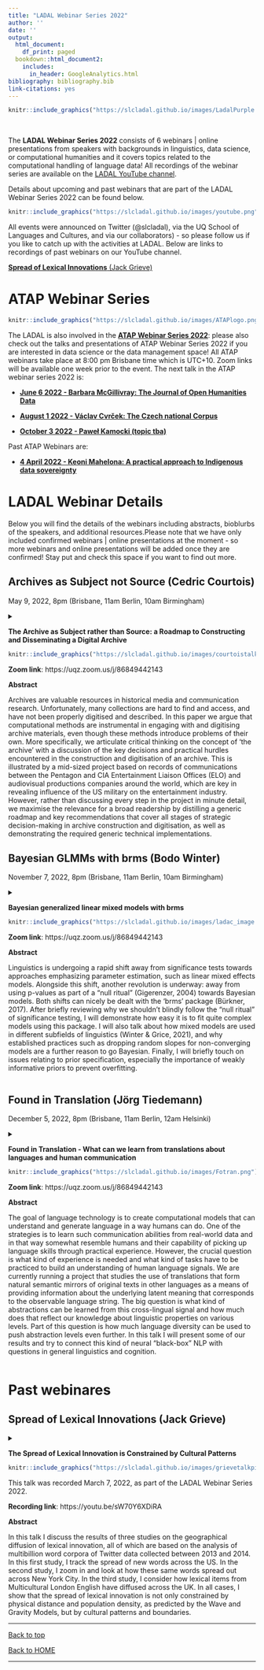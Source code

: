 ```yaml
---
title: "LADAL Webinar Series 2022"
author: ''
date: ''
output:
  html_document:
    df_print: paged
  bookdown::html_document2:
    includes:
      in_header: GoogleAnalytics.html
bibliography: bibliography.bib
link-citations: yes
---
```



```r
knitr::include_graphics("https://slcladal.github.io/images/LadalPurple.png")
```

<br> 

The **LADAL Webinar Series 2022** consists of 6 webinars | online presentations from speakers with backgrounds in linguistics, data science, or computational humanities and it covers topics related to the computational handling of language data! All recordings of the webinar series are available on the [LADAL YouTube channel](https://www.youtube.com/channel/UCrPUPT8UvOAxUnorC95-F4Q).

Details about upcoming and past webinars that are part of the LADAL Webinar Series 2022 can be found below.


```r
knitr::include_graphics("https://slcladal.github.io/images/youtube.png")
``` 


All events were announced on Twitter (\@slcladal), via the UQ School of Languages and Cultures, and via our collaborators) - so please follow us if you like to catch up with the activities at LADAL. Below are links to recordings of past webinars on our YouTube channel.

[**Spread of Lexical Innovations** (Jack Grieve)](https://youtu.be/sW70Y6XDiRA) 


# ATAP Webinar Series{-}

```r
knitr::include_graphics("https://slcladal.github.io/images/ATAPlogo.png")
```

The LADAL is also involved in the [**ATAP Webinar Series 2022**](https://www.atap.edu.au/events/): please also check out the talks and presentations of ATAP Webinar Series 2022 if you are interested in data science or the data management space! All ATAP webinars take place at 8:00 pm Brisbane time which is UTC+10. Zoom links will be available one week prior to the event. The next talk in the ATAP webinar series 2022 is:

* [**June 6 2022 - Barbara McGillivray: The Journal of Open Humanities Data**](https://www.atap.edu.au/events/)

* [**August 1 2022 - Václav Cvrček: The Czech national Corpus**](https://www.atap.edu.au/events/)

* [**October 3 2022 - Paweł Kamocki (topic tba)**](https://www.atap.edu.au/events/)

Past ATAP Webinars are:

* [**4 April 2022 - Keoni Mahelona: A practical approach to Indigenous data sovereignty**](https://www.atap.edu.au/events/)


# LADAL Webinar Details{-}

Below you will find the details of the webinars including abstracts, bioblurbs of the speakers, and additional resources.Please note that we have only included confirmed webinars | online presentations at the moment - so more webinars and online presentations will be added once they are confirmed! Stay put and check this space if you want to find out more.


## Archives as Subject not Source (Cedric Courtois){-}

May 9, 2022, 8pm (Brisbane, 11am Berlin, 10am Birmingham)

<details>
<summary>**The Archive as Subject rather than Source: a Roadmap to Constructing and Disseminating a Digital Archive**

```r
knitr::include_graphics("https://slcladal.github.io/images/courtoistalkpic.png")
``` 


**Zoom link**: https://uqz.zoom.us/j/86849442143

**Abstract**

Archives are valuable resources in historical media and communication research. Unfortunately, many collections are hard to find and access, and have not been properly digitised and described. In this paper we argue that computational methods are instrumental in engaging with and digitising archive materials, even though these methods introduce problems of their own. More specifically, we articulate critical thinking on the concept of ‘the archive’ with a discussion of the key decisions and practical hurdles encountered in the construction and digitisation of an archive. This is illustrated by a mid-sized project based on records of communications between the Pentagon and CIA Entertainment Liaison Offices (ELO) and audiovisual productions companies around the world, which are key in revealing influence of the US military on the entertainment industry. However, rather than discussing every step in the project in minute detail, we maximise the relevance for a broad readership by distilling a generic roadmap and key recommendations that cover all stages of strategic decision-making in archive construction and digitisation, as well as demonstrating the required generic technical implementations.
</summary>



```r
knitr::include_graphics("https://slcladal.github.io/images/CedricCourtois.jpg")
```

**About Cedric**

Cedric Courtois is a senior lecturer in the School of Communication and Arts in the Faculty of Humanities and Social Sciences at the University of Queensland. He is both an audience researcher and a methodologist. His research interests include algorithmic impact in digital culture and data science applications in (digital) media and communication research (including text mining and image processing).

<br><br><br>

</details>

## Bayesian GLMMs with brms (Bodo Winter){-}

November 7, 2022, 8pm (Brisbane, 11am Berlin, 10am Birmingham)

<details>

<summary>**Bayesian generalized linear mixed models with brms**

```r
knitr::include_graphics("https://slcladal.github.io/images/ladac_image.png")
```


**Zoom link**: https://uqz.zoom.us/j/86849442143

**Abstract**

Linguistics is undergoing a rapid shift away from significance tests towards approaches emphasizing parameter estimation, such as linear mixed effects models. Alongside this shift, another revolution is underway: away from using p-values as part of a “null ritual” (Gigerenzer, 2004) towards Bayesian models. Both shifts can nicely be dealt with the ‘brms’ package (Bürkner, 2017). After briefly reviewing why we shouldn’t blindly follow the “null ritual” of significance testing, I will demonstrate how easy it is to fit quite complex models using this package. I will also talk about how mixed models are used in different subfields of linguistics (Winter & Grice, 2021), and why established practices such as dropping random slopes for non-converging models are a further reason to go Bayesian. Finally, I will briefly touch on issues relating to prior specification, especially the importance of weakly informative priors to prevent overfitting.

</summary>

```r
knitr::include_graphics("https://slcladal.github.io/images/BodoWinter.jpg")
```

**About Bodo**

Bodo Winter is a Senior Lecturer at the Department of Linguistics at the University of Birmingham, a UKRI Future Leaders Fellow, a Fellow of the Institute for Interdisciplinary Data Science and AI, and Editor-in-Chief at the journal Language and Cognition. Dr. Winter has received his PhD in Cognitive and Information Sciences from the University of California, Merced. His research focuses on multimodality, sound symbolism, gesture, and metaphor.

</details>


## Found in Translation (Jörg Tiedemann) {-}

December 5, 2022, 8pm (Brisbane, 11am Berlin, 12am Helsinki)

<details>

<summary>**Found in Translation - What can we learn from translations about languages and human communication**

```r
knitr::include_graphics("https://slcladal.github.io/images/Fotran.png")
```


**Zoom link**: https://uqz.zoom.us/j/86849442143

**Abstract**

The goal of language technology is to create computational models that can understand and generate language in a way humans can do. One of the strategies is to learn such communication abilities from real-world data and in that way somewhat resemble humans and their capability of picking up language skills through practical experience. However, the crucial question is what kind of experience is needed and what kind of tasks have to be practiced to build an understanding of human language signals. We are currently running a
project that studies the use of translations that form natural semantic mirrors of original texts in other languages as a means of providing information about the underlying latent meaning that corresponds to the observable language string. The big question is
what kind of abstractions can be learned from this cross-lingual signal and how much does that reflect our knowledge about linguistic properties on various levels. Part of this question is how much language diversity can be used to push abstraction levels even
further. In this talk I will present some of our results and try to connect this kind of neural "black-box" NLP with questions in general linguistics and cognition.

</summary>

```r
knitr::include_graphics("https://slcladal.github.io/images/Tiedemann.jpg")
```

**About Jörg**

Jörg Tiedemann is professor of language technology at the Department
of Digital Humanities at the University of Helsinki. He received his
PhD in computational linguistics for work on bitext alignment and
machine translation from Uppsala University before moving to the
University of Groningen for 5 years of post-doctoral research on
question answering and information extraction. His main research
interests are connected with massively multilingual data sets and
data-driven natural language processing and he currently runs an
ERC-funded project on representation learning and natural language
understanding.

Website: https://blogs.helsinki.fi/tiedeman/

</details>

# Past webinares{-}



## Spread of Lexical Innovations (Jack Grieve){-}

<details>

<summary>**The Spread of Lexical Innovation is Constrained by Cultural Patterns**

```r
knitr::include_graphics("https://slcladal.github.io/images/grievetalkpic.png")
```

This talk was recorded March 7, 2022, as part of the LADAL  Webinar Series 2022.

**Recording link**: https://youtu.be/sW70Y6XDiRA

**Abstract**

In this talk I discuss the results of three studies on the geographical diffusion of lexical innovation, all of which are based on the analysis of multibillion word corpora of Twitter data collected between 2013 and 2014. In this first study, I track the spread of new words across the US. In the second study, I zoom in and look at how these same words spread out across New York City. In the third study, I consider how lexical items from Multicultural London English have diffused across the UK. In all cases, I show that the spread of lexical innovation is not only constrained by physical distance and population density, as predicted by the Wave and Gravity Models, but by cultural patterns and boundaries. 
</summary>

```r
knitr::include_graphics("https://slcladal.github.io/images/JackGrieve.jpg")
```

**About Jack**

Jack Grieve is Professor of Corpus Linguistics at the University of Birmingham and Turing Fellow at the Alan Turing Institute. His research involves analysing large corpora of natural language to understand language variation and change. He is especially interested in grammatical and lexical variation in the English language across time, space and communicative context, as well as developing methods for quantitative linguistic analysis. Jack also conducts research on authorship analysis and sometimes consult on casework as a forensic linguist. You can get in touch with Jack at j.grieve\@bham.ac.uk or via his Twitter handle \@JWGrieve. 

</details>
 




***

[Back to top](#announcements)

[Back to HOME](https://slcladal.github.io/index.html)

*** 

